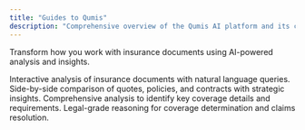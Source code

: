 ```yaml
---
title: "Guides to Qumis"
description: "Comprehensive overview of the Qumis AI platform and its capabilities"
---
```


Transform how you work with insurance documents using AI-powered analysis and insights.

<Columns cols={2}>
  <Card
    title="Chat with Documents"
    icon="file-stack"
    href="/features/chat-with-documents"
  >
    Interactive analysis of insurance documents with natural language queries.
  </Card>
  <Card
    title="Compare Documents"
    icon="files"
    href="/features/compare-documents"
  >
    Side-by-side comparison of quotes, policies, and contracts with strategic insights.
  </Card>
  <Card
    title="Policy Analysis"
    icon="text-search"
    href="/features/policy-analysis"
  >
    Comprehensive analysis to identify key coverage details and requirements.
  </Card>
  <Card
    title="Claims Assessment"
    icon="gavel"
    href="/features/claims-assessment"
  >
    Legal-grade reasoning for coverage determination and claims resolution.
  </Card>
</Columns>
